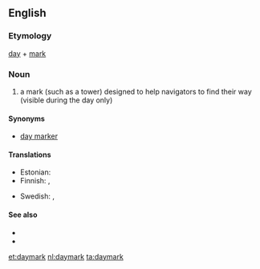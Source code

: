 ==English==

===Etymology===
[[day]] + [[mark]]

===Noun===
{{wikipedia}}
{{en-noun}}

# a mark (such as a tower) designed to help navigators to find their way (visible during the day only)

====Synonyms====
* [[day marker]]

====Translations====
{{trans-top|type of navigation mark}}
* Estonian: {{t|et|päevamärk}}
* Finnish: {{t+|fi|tunnusmajakka}}, {{t+|fi|pooki}}
{{trans-mid}}
* Swedish: {{t|sv|känningsbåk|c}}, {{t+|sv|båk|c}}
{{trans-bottom}}

====See also====
* {{l|en|landmark}}
* {{l|en|seamark}}

[[et:daymark]]
[[nl:daymark]]
[[ta:daymark]]
